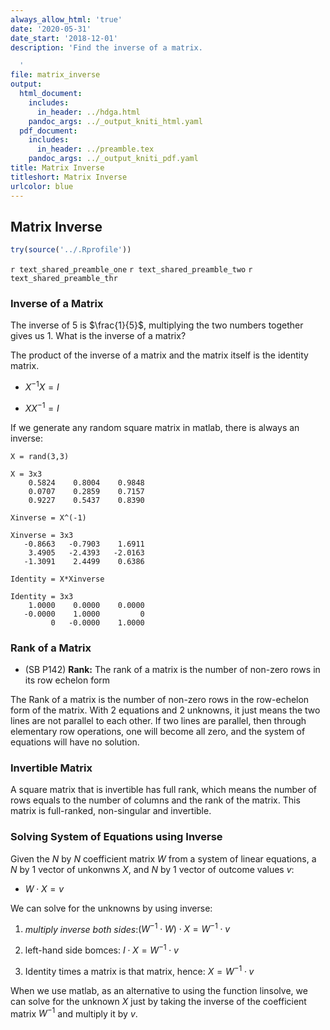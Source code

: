 ```yaml
---
always_allow_html: 'true'
date: '2020-05-31'
date_start: '2018-12-01'
description: 'Find the inverse of a matrix.

  '
file: matrix_inverse
output:
  html_document:
    includes:
      in_header: ../hdga.html
    pandoc_args: ../_output_kniti_html.yaml
  pdf_document:
    includes:
      in_header: ../preamble.tex
    pandoc_args: ../_output_kniti_pdf.yaml
title: Matrix Inverse
titleshort: Matrix Inverse
urlcolor: blue
---
```


## Matrix Inverse

```r
try(source('../.Rprofile'))
```

`r text_shared_preamble_one`
`r text_shared_preamble_two`
`r text_shared_preamble_thr`

### Inverse of a Matrix

The inverse of $5$ is $\frac{1}{5}$, multiplying the two numbers
together gives us 1. What is the inverse of a matrix?

The product of the inverse of a matrix and the matrix itself is the
identity matrix.

-   $\displaystyle X^{-1} X=I$

-   $\displaystyle XX^{-1} =I$

If we generate any random square matrix in matlab, there is always an
inverse:

    X = rand(3,3)

    X = 3x3    
        0.5824    0.8004    0.9848
        0.0707    0.2859    0.7157
        0.9227    0.5437    0.8390

    Xinverse = X^(-1)

    Xinverse = 3x3    
       -0.8663   -0.7903    1.6911
        3.4905   -2.4393   -2.0163
       -1.3091    2.4499    0.6386

    Identity = X*Xinverse

    Identity = 3x3    
        1.0000    0.0000    0.0000
       -0.0000    1.0000         0
             0   -0.0000    1.0000

### Rank of a Matrix

-   (SB P142) **Rank:** The rank of a matrix is the number of non-zero
    rows in its row echelon form

The Rank of a matrix is the number of non-zero rows in the row-echelon
form of the matrix. With 2 equations and 2 unknowns, it just means the
two lines are not parallel to each other. If two lines are parallel,
then through elementary row operations, one will become all zero, and
the system of equations will have no solution.

### Invertible Matrix

A square matrix that is invertible has full rank, which means the number
of rows equals to the number of columns and the rank of the matrix. This
matrix is full-ranked, non-singular and invertible.

### Solving System of Equations using Inverse

Given the $N$ by $N$ coefficient matrix $W$ from a system of linear
equations, a $N$ by $1$ vector of unkonwns $X$, and $N$ by $1$ vector of
outcome values $v$:

-   $\displaystyle W\cdot X=v$

We can solve for the unknowns by using inverse:

1.  *multiply inverse both
    sides*:$(W^{-1} \cdot W)\cdot X=W^{-1} \cdot v$

2.  left-hand side bomces: $I\cdot X=W^{-1} \cdot v$

3.  Identity times a matrix is that matrix, hence: $X=W^{-1} \cdot v$

When we use matlab, as an alternative to using the function linsolve, we
can solve for the unknown $X$ just by taking the inverse of the
coefficient matrix $W^{-1}$ and multiply it by $v$.
